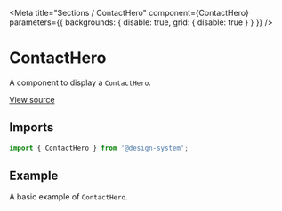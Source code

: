 
<Meta
  title="Sections / ContactHero"
  component={ContactHero}
  parameters={{ backgrounds: { disable: true, grid: { disable: true } } }}
/>

# ContactHero

A component to display a `ContactHero`.

[View source](https://github.com/actarian/design-system/tree/main/src/ui/sections/contact-hero)

## Imports

```js
import { ContactHero } from '@design-system';
```

## Example

A basic example of `ContactHero`.

<Canvas>
  <Story name="ContactHero">
    <ContactHero />
  </Story>
</Canvas>
